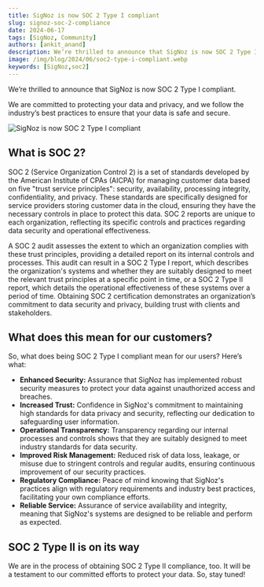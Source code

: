 ```yaml
---
title: SigNoz is now SOC 2 Type I compliant
slug: signoz-soc-2-compliance
date: 2024-06-17
tags: [SigNoz, Community]
authors: [ankit_anand]
description: We’re thrilled to announce that SigNoz is now SOC 2 Type I compliant. We are committed to protecting your data and privacy, and we follow the industry’s best practices to ensure that your data is safe and secure.
image: /img/blog/2024/06/soc2-type-i-compliant.webp
keywords: [SigNoz,soc2]
---
```



<head>
  <link rel="canonical" href="https://signoz.io/blog/signoz-soc-2-compliance/"/>
</head>

We’re thrilled to announce that SigNoz is now SOC 2 Type I compliant. 

We are committed to protecting your data and privacy, and we follow the industry’s best practices to ensure that your data is safe and secure.

![SigNoz is now SOC 2 Type I compliant](/img/blog/2024/06/soc2-type-i-compliant.webp)

## What is SOC 2?

SOC 2 (Service Organization Control 2) is a set of standards developed by the American Institute of CPAs (AICPA) for managing customer data based on five "trust service principles": security, availability, processing integrity, confidentiality, and privacy. These standards are specifically designed for service providers storing customer data in the cloud, ensuring they have the necessary controls in place to protect this data. SOC 2 reports are unique to each organization, reflecting its specific controls and practices regarding data security and operational effectiveness.

A SOC 2 audit assesses the extent to which an organization complies with these trust principles, providing a detailed report on its internal controls and processes. This audit can result in a SOC 2 Type I report, which describes the organization's systems and whether they are suitably designed to meet the relevant trust principles at a specific point in time, or a SOC 2 Type II report, which details the operational effectiveness of these systems over a period of time. Obtaining SOC 2 certification demonstrates an organization’s commitment to data security and privacy, building trust with clients and stakeholders.

## What does this mean for our customers?

So, what does being SOC 2 Type I compliant mean for our users? Here’s what:

- **Enhanced Security:** Assurance that SigNoz has implemented robust security measures to protect your data against unauthorized access and breaches.
- **Increased Trust:** Confidence in SigNoz's commitment to maintaining high standards for data privacy and security, reflecting our dedication to safeguarding user information.
- **Operational Transparency:** Transparency regarding our internal processes and controls shows that they are suitably designed to meet industry standards for data security.
- **Improved Risk Management:** Reduced risk of data loss, leakage, or misuse due to stringent controls and regular audits, ensuring continuous improvement of our security practices.
- **Regulatory Compliance:** Peace of mind knowing that SigNoz's practices align with regulatory requirements and industry best practices, facilitating your own compliance efforts.
- **Reliable Service:** Assurance of service availability and integrity, meaning that SigNoz's systems are designed to be reliable and perform as expected.

## SOC 2 Type II is on its way

We are in the process of obtaining SOC 2 Type II compliance, too. It will be a testament to our committed efforts to protect your data. So, stay tuned!